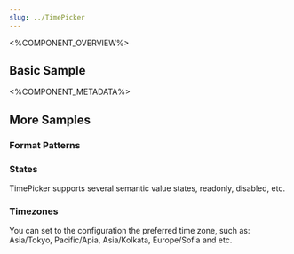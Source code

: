 ```yaml
---
slug: ../TimePicker
---
```



<%COMPONENT_OVERVIEW%>

## Basic Sample
<Basic />

<%COMPONENT_METADATA%>


## More Samples

### Format Patterns
<FormatPatterns />

### States
TimePicker supports several semantic value states, readonly, disabled, etc.

<States />

### Timezones
You can set to the configuration the preferred time zone, such as: Asia/Tokyo, Pacific/Apia, Asia/Kolkata, Europe/Sofia and etc.
<TimePickerInDifferentTimezone />